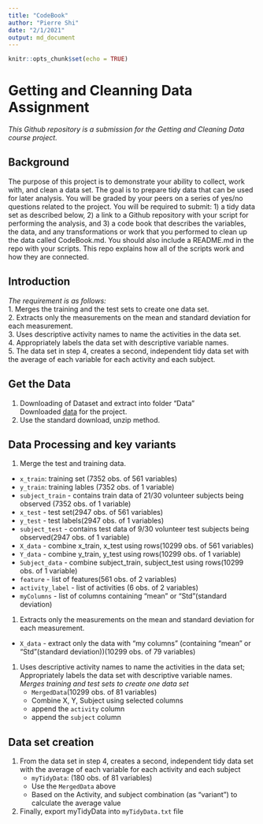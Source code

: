 ```yaml
---
title: "CodeBook"
author: "Pierre Shi"
date: "2/1/2021"
output: md_document
---
```


```r
knitr::opts_chunk$set(echo = TRUE)
```

# Getting and Cleanning Data Assignment 
_This Github repository is a submission for the Getting and Cleaning Data course project._  

## Background
The purpose of this project is to demonstrate your ability to collect, work with, and clean a data set. The goal is to prepare tidy data that can be used for later analysis. You will be graded by your peers on a series of yes/no questions related to the project. You will be required to submit: 1) a tidy data set as described below, 2) a link to a Github repository with your script for performing the analysis, and 3) a code book that describes the variables, the data, and any transformations or work that you performed to clean up the data called CodeBook.md. You should also include a README.md in the repo with your scripts. This repo explains how all of the scripts work and how they are connected.  

## Introduction  
_The requirement is as follows:_  
1. Merges the training and the test sets to create one data set.  
2. Extracts only the measurements on the mean and standard deviation for each measurement.  
3. Uses descriptive activity names to name the activities in the data set.  
4. Appropriately labels the data set with descriptive variable names.  
5. The data set in step 4, creates a second, independent tidy data set with the average of each variable for each activity and each subject.  

## Get the Data
1. Downloading of Dataset and extract into folder “Data"  
Downloaded [data](https://d396qusza40orc.cloudfront.net/getdata%2Fprojectfiles%2FUCI%20HAR%20Dataset.zip) for the project.  
1. Use the standard download, unzip method. 

## Data Processing and key variants
1. Merge the test and training data.   
  - `x_train`: training set (7352 obs. of 561 variables)  
  - `y_train`: training lables (7352 obs. of 1 variable)  
  - `subject_train` - contains train data of 21/30 volunteer subjects being observed (7352 obs. of 1 variable)  
  - `x_test` - test set(2947 obs. of 561 variables)   
  - `y_test` - test labels(2947 obs. of 1 variables)  
  - `subject_test` - contains test data of 9/30 volunteer test subjects being observed(2947 obs. of 1 variable)  
  - `X_data` - combine x_train, x_test using rows(10299 obs. of 561 variables)  
  - `Y_data` - combine y_train, y_test using rows(10299 obs. of 1 variable)  
  - `Subject_data` - combine subject_train, subject_test using rows(10299 obs. of 1 variable)  
  - `feature` - list of features(561 obs. of 2 variables)  
  - `activity_label` - list of activities (6 obs. of 2 variables)  
  - `myColumns` - list of columns containing "mean" or "Std"(standard deviation)    

1. Extracts only the measurements on the mean and standard deviation for each measurement.    
  - `X_data` - extract only the data with "my columns" (containing "mean" or "Std"(standard deviation))(10299 obs. of 79 variables) 

1. Uses descriptive activity names to name the activities in the data set; Appropriately labels the data set with descriptive variable names.    
_Merges training and test sets to create one data set_  
    - `MergedData`(10299 obs. of 81 variables)    
    - Combine X, Y, Subject using selected columns  
    - append the `activity` column  
    - append the `subject` column  

## Data set creation
1. From the data set in step 4, creates a second, independent tidy data set with the average of each variable for each activity and each subject   
    - `myTidyData`: (180 obs. of 81 variables)  
    - Use the `MergedData` above  
    - Based on the Activity, and subject combination (as "variant") to calculate the average value

1. Finally, export myTidyData into `myTidyData.txt` file  